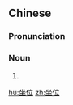 ==Chinese==
{{zh-forms}}

===Pronunciation===
{{zh-pron
|m=zuòwèi
|c=zo6 wai6-2
|mn=qz:chěr-ūi/xm,zz:chō-ūi/xm,zz:chē-ūi
|cat=n
}}

===Noun===
{{zh-noun}}

# {{alternative form of|座位|lang=zh}}

[[hu:坐位]]
[[zh:坐位]]